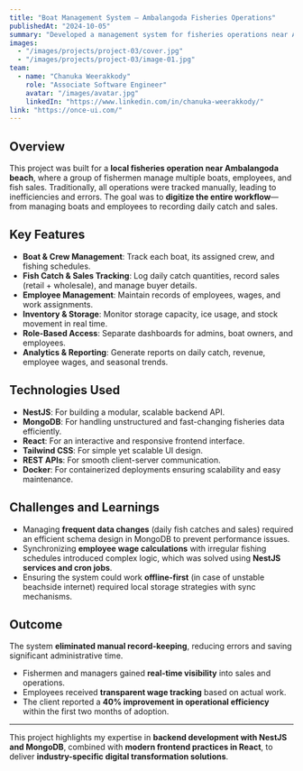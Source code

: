 ---
title: "Boat Management System – Ambalangoda Fisheries Operations"
publishedAt: "2024-10-05"
summary: "Developed a management system for fisheries operations near Ambalangoda beach, enabling streamlined handling of boats, employees, fish sales, and inventory using a modern full-stack architecture."
images:
  - "/images/projects/project-03/cover.jpg"
  - "/images/projects/project-03/image-01.jpg"
team:
  - name: "Chanuka Weerakkody"
    role: "Associate Software Engineer"
    avatar: "/images/avatar.jpg"
    linkedIn: "https://www.linkedin.com/in/chanuka-weerakkody/"
link: "https://once-ui.com/"
---

## Overview

This project was built for a **local fisheries operation near Ambalangoda beach**, where a group of fishermen manage multiple boats, employees, and fish sales. Traditionally, all operations were tracked manually, leading to inefficiencies and errors. The goal was to **digitize the entire workflow**—from managing boats and employees to recording daily catch and sales.

## Key Features

- **Boat & Crew Management**: Track each boat, its assigned crew, and fishing schedules.  
- **Fish Catch & Sales Tracking**: Log daily catch quantities, record sales (retail + wholesale), and manage buyer details.  
- **Employee Management**: Maintain records of employees, wages, and work assignments.  
- **Inventory & Storage**: Monitor storage capacity, ice usage, and stock movement in real time.  
- **Role-Based Access**: Separate dashboards for admins, boat owners, and employees.  
- **Analytics & Reporting**: Generate reports on daily catch, revenue, employee wages, and seasonal trends.  

## Technologies Used

- **NestJS**: For building a modular, scalable backend API.  
- **MongoDB**: For handling unstructured and fast-changing fisheries data efficiently.  
- **React**: For an interactive and responsive frontend interface.  
- **Tailwind CSS**: For simple yet scalable UI design.  
- **REST APIs**: For smooth client-server communication.  
- **Docker**: For containerized deployments ensuring scalability and easy maintenance.  

## Challenges and Learnings

- Managing **frequent data changes** (daily fish catches and sales) required an efficient schema design in MongoDB to prevent performance issues.  
- Synchronizing **employee wage calculations** with irregular fishing schedules introduced complex logic, which was solved using **NestJS services and cron jobs**.  
- Ensuring the system could work **offline-first** (in case of unstable beachside internet) required local storage strategies with sync mechanisms.  

## Outcome

The system **eliminated manual record-keeping**, reducing errors and saving significant administrative time.  
- Fishermen and managers gained **real-time visibility** into sales and operations.  
- Employees received **transparent wage tracking** based on actual work.  
- The client reported a **40% improvement in operational efficiency** within the first two months of adoption.  

---

This project highlights my expertise in **backend development with NestJS and MongoDB**, combined with **modern frontend practices in React**, to deliver **industry-specific digital transformation solutions**.
